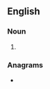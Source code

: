 {{also|Lima beans}}
==English==

===Noun===
{{head|en|noun form}}

# {{plural of|lima bean|lang=en}}

===Anagrams===
* {{anagrams|en|a=aabeilmns|balsamine}}